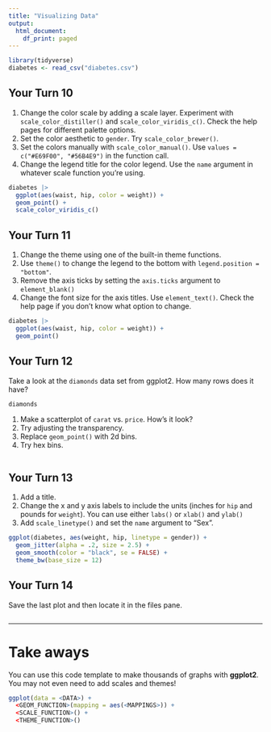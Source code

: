 ```yaml
---
title: "Visualizing Data"
output:
  html_document:
    df_print: paged
---
```


```r
library(tidyverse)
diabetes <- read_csv("diabetes.csv")
```

## Your Turn 10

1. Change the color scale by adding a scale layer. Experiment with `scale_color_distiller()` and `scale_color_viridis_c()`. Check the help pages for different palette options.
2. Set the color aesthetic to `gender`. Try `scale_color_brewer()`.
3. Set the colors manually with `scale_color_manual()`. Use `values = c("#E69F00", "#56B4E9")` in the function call.
4. Change the legend title for the color legend. Use the `name` argument in whatever scale function you're using.

```r
diabetes |> 
  ggplot(aes(waist, hip, color = weight)) + 
  geom_point() +
  scale_color_viridis_c()
```

## Your Turn 11

1. Change the theme using one of the built-in theme functions. 
2. Use `theme()` to change the legend to the bottom with `legend.position = "bottom"`.
3. Remove the axis ticks by setting the `axis.ticks` argument to `element_blank()`
4. Change the font size for the axis titles. Use `element_text()`. Check the help page if you don't know what option to change.

```r
diabetes |> 
  ggplot(aes(waist, hip, color = weight)) + 
  geom_point() 
```

## Your Turn 12

Take a look at the `diamonds` data set from ggplot2. How many rows does it have?
```r
diamonds
```

1. Make a scatterplot of `carat` vs. `price`. How's it look?
2. Try adjusting the transparency. 
3. Replace `geom_point()` with 2d bins.
4. Try hex bins.

```r

```

## Your Turn 13

1. Add a title. 
2. Change the x and y axis labels to include the units (inches for `hip` and pounds for `weight`). You can use either `labs()` or `xlab()` and `ylab()`
3. Add `scale_linetype()` and set the `name` argument to "Sex".

```r
ggplot(diabetes, aes(weight, hip, linetype = gender)) +
  geom_jitter(alpha = .2, size = 2.5) +
  geom_smooth(color = "black", se = FALSE) + 
  theme_bw(base_size = 12)
```


## Your Turn 14

Save the last plot and then locate it in the files pane.

```r

```

***

# Take aways

You can use this code template to make thousands of graphs with **ggplot2**. You may not even need to add scales and themes!

```r
ggplot(data = <DATA>) +
  <GEOM_FUNCTION>(mapping = aes(<MAPPINGS>)) +
  <SCALE_FUNCTION>() + 
  <THEME_FUNCTION>()
```

